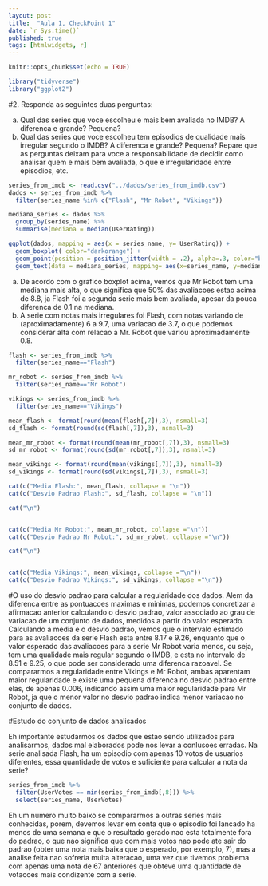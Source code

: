 ```yaml
---
layout: post
title:  "Aula 1, CheckPoint 1"
date: `r Sys.time()`
published: true
tags: [htmlwidgets, r]
---
```


```r
knitr::opts_chunk$set(echo = TRUE)
```

```r
library("tidyverse")
library("ggplot2")
```
#2. Responda as seguintes duas perguntas: 

a. Qual das series que voce escolheu e mais bem avaliada no IMDB? A diferenca e grande? Pequena? 
b. Qual das series que voce escolheu tem episodios de qualidade mais irregular segundo o IMDB? A diferenca e grande? Pequena?
Repare que as perguntas deixam para voce a responsabilidade de decidir como analisar quem e mais bem avaliada, o que e irregularidade entre episodios, etc.

```r
series_from_imdb <- read.csv("../dados/series_from_imdb.csv")
dados <- series_from_imdb %>% 
  filter(series_name %in% c("Flash", "Mr Robot", "Vikings"))

mediana_series <- dados %>% 
  group_by(series_name) %>%
  summarise(mediana = median(UserRating))

ggplot(dados, mapping = aes(x = series_name, y= UserRating)) +
  geom_boxplot( color="darkorange") + 
  geom_point(position = position_jitter(width = .2), alpha=.3, color="blue") +
  geom_text(data = mediana_series, mapping= aes(x=series_name, y=mediana+0.1, label=mediana), color = "brown1")
```

a. De acordo com o grafico boxplot acima, vemos que Mr Robot tem uma mediana mais alta, o que significa que 50% das avaliacoes estao acima de 8.8, ja Flash foi a segunda serie mais bem avaliada, apesar da pouca diferenca de 0.1 na mediana.
b. A serie com notas mais irregulares foi Flash, com notas variando de (aproximadamente) 6 a 9.7, uma variacao de 3.7, o que podemos considerar alta com relacao a Mr. Robot que variou aproximadamente 0.8.
```r
flash <- series_from_imdb %>%
  filter(series_name=="Flash")

mr_robot <- series_from_imdb %>%
  filter(series_name=="Mr Robot")

vikings <- series_from_imdb %>%
  filter(series_name=="Vikings")

mean_flash <- format(round(mean(flash[,7]),3), nsmall=3)
sd_flash <- format(round(sd(flash[,7]),3), nsmall=3)

mean_mr_robot <- format(round(mean(mr_robot[,7]),3), nsmall=3)
sd_mr_robot <- format(round(sd(mr_robot[,7]),3), nsmall=3)

mean_vikings <- format(round(mean(vikings[,7]),3), nsmall=3)
sd_vikings <- format(round(sd(vikings[,7]),3), nsmall=3)

cat(c("Media Flash:", mean_flash, collapse = "\n"))
cat(c("Desvio Padrao Flash:", sd_flash, collapse = "\n"))

cat("\n")


cat(c("Media Mr Robot:", mean_mr_robot, collapse ="\n"))
cat(c("Desvio Padrao Mr Robot:", sd_mr_robot, collapse ="\n"))

cat("\n")


cat(c("Media Vikings:", mean_vikings, collapse ="\n"))
cat(c("Desvio Padrao Vikings:", sd_vikings, collapse ="\n"))
```
#O uso do desvio padrao para calcular a regularidade dos dados.
Alem da diferenca entre as pontuacoes maximas e minimas, podemos concretizar a afirmacao anterior calculando o desvio padrao, valor associado ao grau de variacao de um conjunto de dados, medidos a partir do valor esperado. Calculando a media e o desvio padrao, vemos que o intervalo estimado para as avaliacoes da serie Flash esta entre 8.17 e 9.26, enquanto que o valor esperado das avaliacoes para a serie Mr Robot varia menos, ou seja, tem uma qualidade mais regular segundo o IMDB, e esta no intervalo de 8.51 e 9.25, o que pode ser considerado uma diferenca razoavel. Se compararmos a regularidade entre Vikings e Mr Robot, ambas aparentam maior regularidade e existe uma pequena diferenca no desvio padrao entre elas, de apenas 0.006, indicando assim uma maior regularidade para Mr Robot, ja que o menor valor no desvio padrao indica menor variacao no conjunto de dados.

#Estudo do conjunto de dados analisados

Eh importante estudarmos os dados que estao sendo utilizados para analisarmos, dados mal elaborados pode nos levar a conlusoes erradas. Na serie analisada Flash, ha um episodio com apenas 10 votos de usuarios diferentes, essa quantidade de votos e suficiente para calcular a nota da serie?
```r
series_from_imdb %>%
  filter(UserVotes == min(series_from_imdb[,8])) %>%
  select(series_name, UserVotes)
```
Eh um numero muito baixo se compararmos a outras series mais conhecidas, porem, devemos levar em conta que o episodio foi lancado ha menos de uma semana e que o resultado gerado nao esta totalmente fora do padrao, o que nao significa que com mais votos nao pode ate sair do padrao (obter uma nota mais baixa que o esperado, por exemplo, 7), mas a analise feita nao sofreria muita alteracao, uma vez que tivemos problema com apenas uma nota de 67 anteriores que obteve uma quantidade de votacoes mais condizente com a serie.